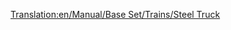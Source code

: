 [[Translation:en/Manual/Base Set/Trains/Steel Truck]]
{{it/Vagoni|Picture=[[File:en/Steeltruck.png]]
|Name=Carro per acciaio
|NormalCost=€ 2.296
|NormalWeight=18 / 38 t
|NormalCapacity=20 tonnellate di acciaio
|MonoCost="
|MonoWeight=18 / 43 t
|MonoCapacity=25 tonnellate di acciaio
|MagCost="
|MagWeight=18 / 45 t
|MagCapacity=27 tonnellate di acciaio
|Description=Il carro per il trasporto dell'[[it/Acciaio|acciaio]] è specializzato per questo tipo di carico prodotto dalle [[it/Acciaierie|acciaierie]]. Disponibile solo per il clima [[en/Climat#Temperato|temperato]].
}}